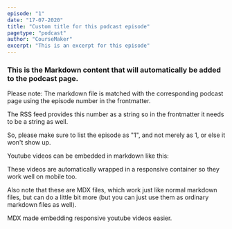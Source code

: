 ```yaml
---
episode: "1"
date: "17-07-2020"
title: "Custom title for this podcast episode"
pagetype: "podcast"
author: "CourseMaker"
excerpt: "This is an excerpt for this episode"
---
```


### This is the Markdown content that will automatically be added to the podcast page.

Please note: The markdown file is matched with the corresponding podcast page using the episode number in the frontmatter.

The RSS feed provides this number as a string so in the frontmatter it needs to be a string as well.

So, please make sure to list the episode as "1", and not merely as 1, or else it won't show up.

Youtube videos can be embedded in markdown like this:

<YouTube youTubeId="QHjcPT-Pdoc" />

These videos are automatically wrapped in a responsive container so they work well on mobile too.

Also note that these are MDX files, which work just like normal markdown files, but can do a little bit more (but you can just use them as ordinary markdown files as well).

MDX made embedding responsive youtube videos easier.